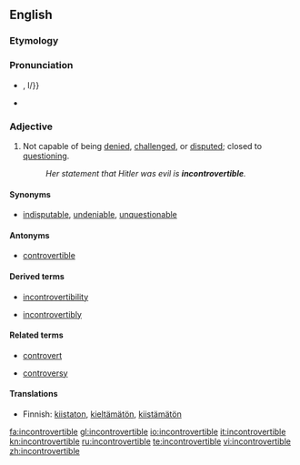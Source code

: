 ==English==

===Etymology===
{{prefix|in|controvertible}}

===Pronunciation===
* {{a|UK}} {{IPA|/ˌɪŋ.kɒn.tɹəˈvɜː.təbl̩/}}, {{SAMPA|/%IN.kQn.tr\@"v3:.t@b{{=}}l/}}
* {{audio|En-uk-incontrovertible.ogg|Audio (UK)}}

===Adjective===
{{en-adj}}

#Not capable of being [[denied]], [[challenged]], or [[disputed]]; closed to [[question]]ing.
#:''Her statement that Hitler was evil is '''incontrovertible'''.''

====Synonyms====
*[[indisputable]], [[undeniable]], [[unquestionable]]

====Antonyms====
*[[controvertible]]

====Derived terms====
{{rel-top3|Terms derived from "incontrovertible"}}
*[[incontrovertibility]]
{{rel-mid3}}
*[[incontrovertibly]]
{{rel-mid3}}
{{rel-bottom}}

====Related terms====
{{rel-top3|Terms etymologically related to "incontrovertible"}}
*[[controvert]]
{{rel-mid3}}
*[[controversy]]
{{rel-mid3}}
{{rel-bottom}}

====Translations====
*Finnish: [[kiistaton]], [[kieltämätön]], [[kiistämätön]]

[[fa:incontrovertible]]
[[gl:incontrovertible]]
[[io:incontrovertible]]
[[it:incontrovertible]]
[[kn:incontrovertible]]
[[ru:incontrovertible]]
[[te:incontrovertible]]
[[vi:incontrovertible]]
[[zh:incontrovertible]]